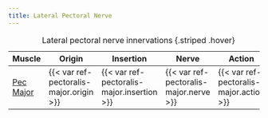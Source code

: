 ```yaml
---
title: Lateral Pectoral Nerve
---
```



| Muscle  | Origin | Insertion | Nerve | Action |
|------|--------|-------|----------|--------|
| [Pec Major]({{< var ref-pectoralis-major.path >}}) | {{< var ref-pectoralis-major.origin >}} | {{< var ref-pectoralis-major.insertion >}} | {{< var ref-pectoralis-major.nerve >}} | {{< var ref-pectoralis-major.action >}} |

: Lateral pectoral nerve innervations {.striped .hover}